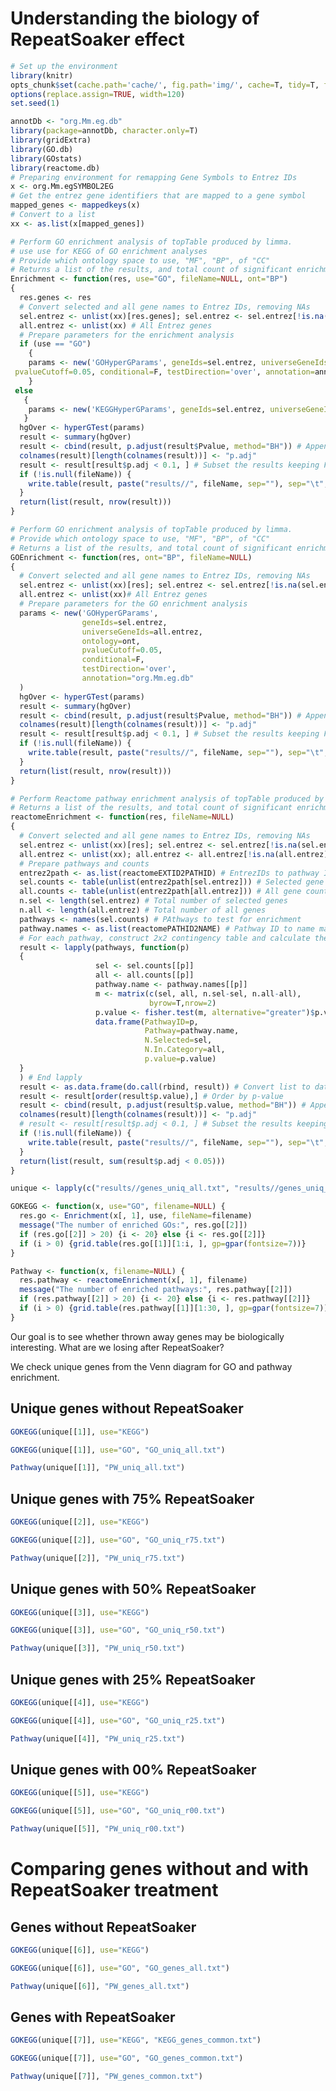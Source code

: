 Understanding the biology of RepeatSoaker effect
=================================================

```r
# Set up the environment
library(knitr) 
opts_chunk$set(cache.path='cache/', fig.path='img/', cache=T, tidy=T, fig.keep='high', echo=T, dpi=300, out.width=700, echo=F)
options(replace.assign=TRUE, width=120)
set.seed(1)
```

```r
annotDb <- "org.Mm.eg.db"
library(package=annotDb, character.only=T)
library(gridExtra)
library(GO.db)
library(GOstats)
library(reactome.db)
# Preparing environment for remapping Gene Symbols to Entrez IDs
x <- org.Mm.egSYMBOL2EG
# Get the entrez gene identifiers that are mapped to a gene symbol
mapped_genes <- mappedkeys(x)
# Convert to a list
xx <- as.list(x[mapped_genes])
```

```r
# Perform GO enrichment analysis of topTable produced by limma.
# use use for KEGG of GO enrichment analyses
# Provide which ontology space to use, "MF", "BP", of "CC"
# Returns a list of the results, and total count of significant enrichments
Enrichment <- function(res, use="GO", fileName=NULL, ont="BP")
{
  res.genes <- res
  # Convert selected and all gene names to Entrez IDs, removing NAs
  sel.entrez <- unlist(xx)[res.genes]; sel.entrez <- sel.entrez[!is.na(sel.entrez)]
  all.entrez <- unlist(xx) # All Entrez genes
  # Prepare parameters for the enrichment analysis
  if (use == "GO")
    {
    params <- new('GOHyperGParams', geneIds=sel.entrez, universeGeneIds=all.entrez, ontology=ont,
 pvalueCutoff=0.05, conditional=F, testDirection='over', annotation=annotDb)
    }
 else
   {
    params <- new('KEGGHyperGParams', geneIds=sel.entrez, universeGeneIds=all.entrez, pvalueCutoff=0.05, testDirection='over', annotation=annotDb) 
   }
  hgOver <- hyperGTest(params)
  result <- summary(hgOver)
  result <- cbind(result, p.adjust(result$Pvalue, method="BH")) # Append corrected for multiple testing p-value
  colnames(result)[length(colnames(result))] <- "p.adj"
  result <- result[result$p.adj < 0.1, ] # Subset the results keeping FDR at 10%
  if (!is.null(fileName)) {
    write.table(result, paste("results//", fileName, sep=""), sep="\t", row.names=F)
  }
  return(list(result, nrow(result)))
}
```


```r
# Perform GO enrichment analysis of topTable produced by limma.
# Provide which ontology space to use, "MF", "BP", of "CC"
# Returns a list of the results, and total count of significant enrichments
GOEnrichment <- function(res, ont="BP", fileName=NULL)
{
  # Convert selected and all gene names to Entrez IDs, removing NAs
  sel.entrez <- unlist(xx)[res]; sel.entrez <- sel.entrez[!is.na(sel.entrez)]
  all.entrez <- unlist(xx)# All Entrez genes
  # Prepare parameters for the GO enrichment analysis
  params <- new('GOHyperGParams',
                geneIds=sel.entrez,
                universeGeneIds=all.entrez,
                ontology=ont,
                pvalueCutoff=0.05,
                conditional=F,
                testDirection='over',
                annotation="org.Mm.eg.db"
  )
  hgOver <- hyperGTest(params)
  result <- summary(hgOver)
  result <- cbind(result, p.adjust(result$Pvalue, method="BH")) # Append corrected for multiple testing p-value
  colnames(result)[length(colnames(result))] <- "p.adj"
  result <- result[result$p.adj < 0.1, ] # Subset the results keeping FDR at 10%
  if (!is.null(fileName)) {
    write.table(result, paste("results//", fileName, sep=""), sep="\t", row.names=F)
  }
  return(list(result, nrow(result)))
}
```

```r
# Perform Reactome pathway enrichment analysis of topTable produced by limma
# Returns a list of the results, and total count of significant enrichments
reactomeEnrichment <- function(res, fileName=NULL)
{
  # Convert selected and all gene names to Entrez IDs, removing NAs
  sel.entrez <- unlist(xx)[res]; sel.entrez <- sel.entrez[!is.na(sel.entrez)]
  all.entrez <- unlist(xx); all.entrez <- all.entrez[!is.na(all.entrez)]
  # Prepare pathways and counts
  entrez2path <- as.list(reactomeEXTID2PATHID) # EntrezIDs to pathway IDs mapping
  sel.counts <- table(unlist(entrez2path[sel.entrez])) # Selected gene counts in pathways
  all.counts <- table(unlist(entrez2path[all.entrez])) # All gene counts
  n.sel <- length(sel.entrez) # Total number of selected genes
  n.all <- length(all.entrez) # Total number of all genes
  pathways <- names(sel.counts) # PAthways to test for enrichment
  pathway.names <- as.list(reactomePATHID2NAME) # Pathway ID to name mapping
  # For each pathway, construct 2x2 contingency table and calculate the enrichment p-value using Fisher's exact test
  result <- lapply(pathways, function(p) 
  {
                   sel <- sel.counts[[p]] 
                   all <- all.counts[[p]]
                   pathway.name <- pathway.names[[p]]
                   m <- matrix(c(sel, all, n.sel-sel, n.all-all),
                               byrow=T,nrow=2)
                   p.value <- fisher.test(m, alternative="greater")$p.value
                   data.frame(PathwayID=p, 
                              Pathway=pathway.name,
                              N.Selected=sel,
                              N.In.Category=all,
                              p.value=p.value)
  }
  ) # End lapply
  result <- as.data.frame(do.call(rbind, result)) # Convert list to data frame
  result <- result[order(result$p.value),] # Order by p-value
  result <- cbind(result, p.adjust(result$p.value, method="BH")) # Append corrected for multiple testing p-value
  colnames(result)[length(colnames(result))] <- "p.adj"
  # result <- result[result$p.adj < 0.1, ] # Subset the results keeping FDR at 10%
  if (!is.null(fileName)) {
    write.table(result, paste("results//", fileName, sep=""), sep="\t", row.names=F)
  }
  return(list(result, sum(result$p.adj < 0.05)))
}
```

```r
unique <- lapply(c("results//genes_uniq_all.txt", "results//genes_uniq_r75.txt", "results//genes_uniq_r50.txt", "results//genes_uniq_r25.txt", "results//genes_uniq_r00.txt", "results//genes_all.txt", "results//genes_common.txt"), function(x) read.table(x, sep="\t", header=T))
```

```r
GOKEGG <- function(x, use="GO", filename=NULL) {
  res.go <- Enrichment(x[, 1], use, fileName=filename)
  message("The number of enriched GOs:", res.go[[2]])
  if (res.go[[2]] > 20) {i <- 20} else {i <- res.go[[2]]}
  if (i > 0) {grid.table(res.go[[1]][1:i, ], gp=gpar(fontsize=7))}
}
```

```r
Pathway <- function(x, filename=NULL) {
  res.pathway <- reactomeEnrichment(x[, 1], filename)
  message("The number of enriched pathways:", res.pathway[[2]])
  if (res.pathway[[2]] > 20) {i <- 20} else {i <- res.pathway[[2]]}
  if (i > 0) {grid.table(res.pathway[[1]][1:30, ], gp=gpar(fontsize=7))}
}
```

Our goal is to see whether thrown away genes may be biologically interesting. What are we losing after RepeatSoaker?

We check unique genes from the Venn diagram for GO and pathway enrichment.

Unique genes without RepeatSoaker
---------------------------------

```r
GOKEGG(unique[[1]], use="KEGG")
```

```r
GOKEGG(unique[[1]], use="GO", "GO_uniq_all.txt")
```

```r
Pathway(unique[[1]], "PW_uniq_all.txt")
```

Unique genes with 75% RepeatSoaker
----------------------------------

```r
GOKEGG(unique[[2]], use="KEGG")
```

```r
GOKEGG(unique[[2]], use="GO", "GO_uniq_r75.txt")
```

```r
Pathway(unique[[2]], "PW_uniq_r75.txt")
```

Unique genes with 50% RepeatSoaker
----------------------------------

```r
GOKEGG(unique[[3]], use="KEGG")
```

```r
GOKEGG(unique[[3]], use="GO", "GO_uniq_r50.txt")
```

```r
Pathway(unique[[3]], "PW_uniq_r50.txt")
```

Unique genes with 25% RepeatSoaker
---------------------------------

```r
GOKEGG(unique[[4]], use="KEGG")
```

```r
GOKEGG(unique[[4]], use="GO", "GO_uniq_r25.txt")
```

```r
Pathway(unique[[4]], "PW_uniq_r25.txt")
```

Unique genes with 00% RepeatSoaker
---------------------------------

```r
GOKEGG(unique[[5]], use="KEGG")
```

```r
GOKEGG(unique[[5]], use="GO", "GO_uniq_r00.txt")
```

```r
Pathway(unique[[5]], "PW_uniq_r00.txt")
```

Comparing genes without and with RepeatSoaker treatment
========================================================
Genes without RepeatSoaker
----------------------------
```r
GOKEGG(unique[[6]], use="KEGG")
```

```r
GOKEGG(unique[[6]], use="GO", "GO_genes_all.txt")
```

```r
Pathway(unique[[6]], "PW_genes_all.txt")
```

Genes with RepeatSoaker
--------------------------
```r
GOKEGG(unique[[7]], use="KEGG", "KEGG_genes_common.txt")
```

```r
GOKEGG(unique[[7]], use="GO", "GO_genes_common.txt")
```

```r
Pathway(unique[[7]], "PW_genes_common.txt")
```

